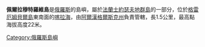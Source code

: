 '''佩爾拉穆特羅維島'''是[[俄羅斯|俄羅斯]]的島嶼，屬於[[法蘭士約瑟夫地群島|法蘭士約瑟夫地群島]]的一部分，位於[[格雷厄姆貝爾島|格雷厄姆貝爾島]]東南面的[[喀拉海|喀拉海]]，由[[阿爾漢格爾斯克州|阿爾漢格爾斯克州]]負責管轄，長1.5公里，最高點海拔高度22米。

[[Category:俄羅斯島嶼|Category:俄羅斯島嶼]]
{{Russia-geo-stub}}